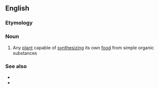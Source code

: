 ==English==

===Etymology===
{{confix|auto|phyte|t1=self|t2=plant|lang=en}}

===Noun===
{{en-noun}}

# Any [[plant]] capable of [[synthesizing]] its own [[food]] from simple organic substances

===See also===
* {{l|en|holophyte}}
* {{l|en|saprophyte}}